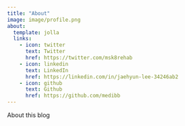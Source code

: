 ```yaml
---
title: "About"
image: image/profile.png
about:
  template: jolla
  links:
    - icon: twitter
      text: Twitter
      href: https://twitter.com/msk8rehab
    - icon: linkedin
      text: LinkedIn
      href: https://linkedin.com/in/jaehyun-lee-34246ab2
    - icon: github
      text: Github
      href: https://github.com/medibb
---
```


About this blog
